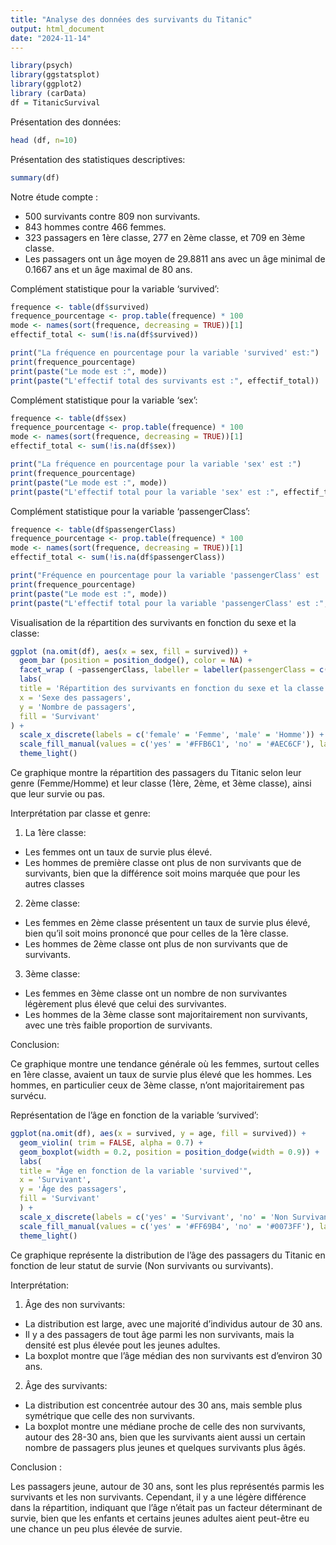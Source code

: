 ```yaml
---
title: "Analyse des données des survivants du Titanic"
output: html_document
date: "2024-11-14"
---
```


```r
library(psych)
library(ggstatsplot)
library(ggplot2)
library (carData)
df = TitanicSurvival 
```

Présentation des données:
```r
head (df, n=10)
```

Présentation des statistiques descriptives:
```r
summary(df)
```


Notre étude compte :

  - 500 survivants contre 809 non survivants.
  - 843 hommes contre 466 femmes.
  - 323 passagers en 1ère classe, 277 en 2ème classe, et 709 en 3ème classe.
  - Les passagers ont un âge moyen de 29.8811 ans avec un âge minimal de 0.1667 ans et un âge maximal de 80 ans.
  
  
  
  
Complément statistique pour la variable 'survived':
```r
frequence <- table(df$survived)
frequence_pourcentage <- prop.table(frequence) * 100
mode <- names(sort(frequence, decreasing = TRUE))[1]
effectif_total <- sum(!is.na(df$survived))

print("La fréquence en pourcentage pour la variable 'survived' est:")
print(frequence_pourcentage)
print(paste("Le mode est :", mode))
print(paste("L'effectif total des survivants est :", effectif_total))
```

Complément statistique pour la variable 'sex':
```r
frequence <- table(df$sex)
frequence_pourcentage <- prop.table(frequence) * 100
mode <- names(sort(frequence, decreasing = TRUE))[1]
effectif_total <- sum(!is.na(df$sex))

print("La fréquence en pourcentage pour la variable 'sex' est :")
print(frequence_pourcentage)
print(paste("Le mode est :", mode))
print(paste("L'effectif total pour la variable 'sex' est :", effectif_total))
```

Complément statistique pour la variable 'passengerClass':
```r
frequence <- table(df$passengerClass)
frequence_pourcentage <- prop.table(frequence) * 100
mode <- names(sort(frequence, decreasing = TRUE))[1]
effectif_total <- sum(!is.na(df$passengerClass))

print("Fréquence en pourcentage pour la variable 'passengerClass' est :")
print(frequence_pourcentage)
print(paste("Le mode est :", mode))
print(paste("L'effectif total pour la variable 'passengerClass' est :", effectif_total))
```



Visualisation de la répartition des survivants en fonction du sexe et la classe:
```r
ggplot (na.omit(df), aes(x = sex, fill = survived)) +
  geom_bar (position = position_dodge(), color = NA) +
  facet_wrap ( ~passengerClass, labeller = labeller(passengerClass = c('1st' = '1ère Classe', '2nd' = '2ème Classe', '3rd' = '3ème Classe'))) +
  labs(
  title = 'Répartition des survivants en fonction du sexe et la classe',
  x = 'Sexe des passagers',
  y = 'Nombre de passagers',
  fill = 'Survivant'
) +
  scale_x_discrete(labels = c('female' = 'Femme', 'male' = 'Homme')) +
  scale_fill_manual(values = c('yes' = '#FFB6C1', 'no' = '#AEC6CF'), labels = c('yes' = 'Survivant', 'no' = 'Non survivant')) +
  theme_light()
```


Ce graphique montre la répartition des passagers du Titanic selon leur genre (Femme/Homme) et leur classe (1ère, 2ème, et 3ème classe), ainsi que leur survie ou pas.

Interprétation par classe et genre: 

1. La 1ère classe:

 - Les femmes ont un taux de survie plus élevé.
 - Les hommes de première classe ont plus de non survivants que de survivants, bien que la différence soit moins marquée que pour les autres classes
 
2. 2ème classe:
 
 - Les femmes en 2ème classe présentent un taux de survie plus élevé, bien qu'il soit moins prononcé que pour celles de la 1ère classe.
 - Les hommes de 2ème classe ont plus de non survivants que de survivants.
 
3. 3ème classe:

 - Les femmes en 3ème classe ont un nombre de non survivantes légèrement plus élevé que celui des survivantes.
 - Les hommes de la 3ème classe sont majoritairement non survivants, avec une très faible proportion de survivants.
 
 
Conclusion:
 
  Ce graphique montre une tendance générale où les femmes, surtout celles en 1ère classe, avaient un taux de survie plus élevé que les hommes. Les hommes, en particulier ceux de 3ème classe, n'ont majoritairement pas survécu.
  
  

Représentation de l’âge en fonction de la variable 'survived':
```r
ggplot(na.omit(df), aes(x = survived, y = age, fill = survived)) +
  geom_violin( trim = FALSE, alpha = 0.7) +
  geom_boxplot(width = 0.2, position = position_dodge(width = 0.9)) +
  labs(
  title = "Âge en fonction de la variable 'survived'",
  x = 'Survivant',
  y = 'Âge des passagers',
  fill = 'Survivant'
  ) +
  scale_x_discrete(labels = c('yes' = 'Survivant', 'no' = 'Non Survivant')) + 
  scale_fill_manual(values = c('yes' = '#FF69B4', 'no' = '#0073FF'), labels = c('yes' = 'Survivant', 'no' = 'Non Survivant')) +
  theme_light()
```


Ce graphique représente la distribution de l'âge des passagers du Titanic en fonction de leur statut de survie (Non survivants ou survivants).

Interprétation: 

1. Âge des non survivants:

 - La distribution est large, avec une majorité d'individus autour de 30 ans.
 - Il y a des passagers de tout âge parmi les non survivants, mais la densité est plus élevée pout les jeunes adultes.
 - La boxplot montre que l'âge médian des non survivants est d'environ 30 ans.
 
2. Âge des survivants:

 - La distribution est concentrée autour des 30 ans, mais semble plus symétrique que celle des non survivants.
 - La boxplot montre une médiane proche de celle des non survivants, autour des 28-30 ans, bien que les survivants aient aussi un certain nombre de passagers plus jeunes et quelques survivants plus âgés.
 
 
Conclusion :

  Les passagers jeune, autour de 30 ans, sont les plus représentés parmis les survivants et les non survivants. Cependant, il y a une légère différence dans la répartition, indiquant que l'âge n'était pas un facteur déterminant de survie, bien que les enfants et certains jeunes adultes aient peut-être eu une chance un peu plus élevée de survie.
  
 






